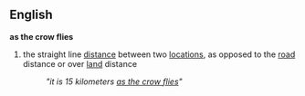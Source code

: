 == English ==
{{idiom2}}
'''as the crow flies'''
# the straight line [[distance]] between two [[locations]], as opposed to the [[road]] distance or over [[land]] distance
#: ''"it is 15 kilometers [[as the crow flies]]"''